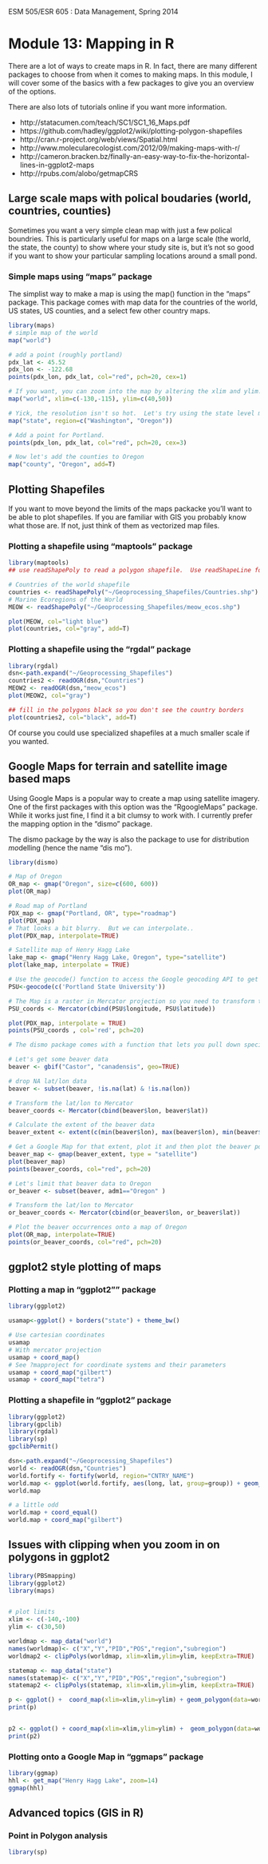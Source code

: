ESM 505/ESR 605 : Data Management, Spring 2014

Module 13: Mapping in R 
====================

There are a lot of ways to create maps in R.  In fact, there are many different packages to choose from when it comes to making maps.  In this module, I will cover some of the basics with a few packages to give you an overview of the options.

There are also lots of tutorials online if you want more information.

* http://statacumen.com/teach/SC1/SC1_16_Maps.pdf
* https://github.com/hadley/ggplot2/wiki/plotting-polygon-shapefiles
* http://cran.r-project.org/web/views/Spatial.html
* http://www.molecularecologist.com/2012/09/making-maps-with-r/
* http://cameron.bracken.bz/finally-an-easy-way-to-fix-the-horizontal-lines-in-ggplot2-maps
* http://rpubs.com/alobo/getmapCRS


## Large scale maps with polical boudaries (world, countries, counties)

Sometimes you want a very simple clean map with just a few polical boundries.   This is particularly useful for maps on a large scale (the world, the state, the county) to show where your study site is, but it's not so good if you want to show your particular sampling locations around a small pond.


### Simple maps using "maps" package

The simplist way to make a map is using the map() function in the "maps" package.  This package comes with map data for the countries of the world, US states, US counties, and a select few other country maps.

```r
library(maps)
# simple map of the world
map("world")  

# add a point (roughly portland)
pdx_lat <- 45.52
pdx_lon <- -122.68
points(pdx_lon, pdx_lat, col="red", pch=20, cex=1)

# If you want, you can zoom into the map by altering the xlim and ylim.  Let's zooom in to the Pacific Northwest.
map("world", xlim=c(-130,-115), ylim=c(40,50))

# Yick, the resolution isn't so hot.  Let's try using the state level maps.
map("state", region=c("Washington", "Oregon"))

# Add a point for Portland.
points(pdx_lon, pdx_lat, col="red", pch=20, cex=3)

# Now let's add the counties to Oregon
map("county", "Oregon", add=T)
```

## Plotting Shapefiles

If you want to move beyond the limits of the maps packacke you'll want to be able to plot shapefiles.  If you are familiar with GIS you probably know what those are.  If not, just think of them as vectorized map files.

### Plotting a shapefile using "maptools" package

```r
library(maptools)
## use readShapePoly to read a polygon shapefile.  Use readShapeLine for a line shapefile and readShapePoint for a points shapefile

# Countries of the world shapefile
countries <- readShapePoly("~/Geoprocessing_Shapefiles/Countries.shp")
# Marine Ecoregions of the World
MEOW <- readShapePoly("~/Geoprocessing_Shapefiles/meow_ecos.shp")

plot(MEOW, col="light blue")
plot(countries, col="gray", add=T)

```

### Plotting a shapefile using the "rgdal" package

```r

library(rgdal)
dsn<-path.expand("~/Geoprocessing_Shapefiles")
countries2 <- readOGR(dsn,"Countries")
MEOW2 <- readOGR(dsn,"meow_ecos")
plot(MEOW2, col="gray")

## fill in the polygons black so you don't see the country borders
plot(countries2, col="black", add=T)

```

Of course you could use specialized shapefiles at a much smaller scale if you wanted.


## Google Maps for terrain and satellite image based maps

Using Google Maps is a popular way to create a map using satellite imagery.  One of the first packages with this option was the "RgoogleMaps" package.  While it works just fine, I find it a bit clumsy to work with.  I currently prefer the mapping option in the "dismo" package. 

The dismo package by the way is also the package to use for *di*stribution *mo*delling (hence the name "dis mo").

```r
library(dismo)

# Map of Oregon
OR_map <- gmap("Oregon", size=c(600, 600))
plot(OR_map)

# Road map of Portland
PDX_map <- gmap("Portland, OR", type="roadmap")
plot(PDX_map)
# That looks a bit blurry.  But we can interpolate..
plot(PDX_map, interpolate=TRUE)

# Satellite map of Henry Hagg Lake
lake_map <- gmap("Henry Hagg Lake, Oregon", type="satellite")
plot(lake_map, interpolate = TRUE)

# Use the geocode() function to access the Google geocoding API to get point for PSU
PSU<-geocode(c('Portland State University'))

# The Map is a raster in Mercator projection so you need to transform the lat, lon data you want to plot over it.
PSU_coords <- Mercator(cbind(PSU$longitude, PSU$latitude))

plot(PDX_map, interpolate = TRUE)
points(PSU_coords , col='red', pch=20)

# The dismo package comes with a function that lets you pull down species data from the GBIF network of occurrence records

# Let's get some beaver data
beaver <- gbif("Castor", "canadensis", geo=TRUE)

# drop NA lat/lon data
beaver <- subset(beaver, !is.na(lat) & !is.na(lon))

# Transform the lat/lon to Mercator
beaver_coords <- Mercator(cbind(beaver$lon, beaver$lat))

# Calculate the extent of the beaver data
beaver_extent <- extent(c(min(beaver$lon), max(beaver$lon), min(beaver$lat), max(beaver$lat)))

# Get a Google Map for that extent, plot it and then plot the beaver points
beaver_map <- gmap(beaver_extent, type = "satellite")
plot(beaver_map)
points(beaver_coords, col="red", pch=20)

# Let's limit that beaver data to Oregon
or_beaver <- subset(beaver, adm1=="Oregon" )

# Transform the lat/lon to Mercator
or_beaver_coords <- Mercator(cbind(or_beaver$lon, or_beaver$lat))

# Plot the beaver occurrences onto a map of Oregon
plot(OR_map, interpolate=TRUE)
points(or_beaver_coords, col="red", pch=20)

```




## ggplot2 style plotting of maps

### Plotting a map in "ggplot2"" package

```r
library(ggplot2)

usamap<-ggplot() + borders("state") + theme_bw()

# Use cartesian coordinates
usamap
# With mercator projection
usamap + coord_map()
# See ?mapproject for coordinate systems and their parameters
usamap + coord_map("gilbert")
usamap + coord_map("tetra")
```
### Plotting a shapefile in "ggplot2" package

```r
library(ggplot2)
library(gpclib)
library(rgdal)
library(sp)
gpclibPermit()

dsn<-path.expand("~/Geoprocessing_Shapefiles")
world <- readOGR(dsn,"Countries")
world.fortify <- fortify(world, region="CNTRY_NAME")
world.map <- ggplot(world.fortify, aes(long, lat, group=group)) + geom_polygon()
world.map

# a little odd 
world.map + coord_equal()
world.map + coord_map("gilbert")
```

## Issues with clipping when you zoom in on polygons in ggplot2

```r
library(PBSmapping)
library(ggplot2)
library(maps)


# plot limits
xlim <- c(-140,-100)
ylim <- c(30,50)

worldmap <- map_data("world")
names(worldmap)<- c("X","Y","PID","POS","region","subregion")
worldmap2 <- clipPolys(worldmap, xlim=xlim,ylim=ylim, keepExtra=TRUE)

statemap <- map_data("state")
names(statemap)<- c("X","Y","PID","POS","region","subregion")
statemap2 <- clipPolys(statemap, xlim=xlim,ylim=ylim, keepExtra=TRUE)

p <- ggplot() +  coord_map(xlim=xlim,ylim=ylim) + geom_polygon(data=worldmap,aes(X,Y,group=PID), fill = "darkseagreen",color="grey50") +  geom_polygon(data=statemap,aes(X,Y,group=PID), fill = "darkseagreen",color="grey50") + labs(y="",x="") +  theme_bw()
print(p)


p2 <- ggplot() + coord_map(xlim=xlim,ylim=ylim) +  geom_polygon(data=worldmap2,aes(X,Y,group=PID), fill = "darkseagreen",color="grey50") + geom_polygon(data=statemap2,aes(X,Y,group=PID), fill = "darkseagreen",color="grey50") + labs(y="",x="") + theme_bw()
print(p2)

```


### Plotting onto a Google Map in "ggmaps" package

```r
library(ggmap)
hhl <- get_map("Henry Hagg Lake", zoom=14)
ggmap(hhl)
```



## Advanced topics (GIS in R)

### Point in Polygon analysis


```r
library(sp)


```



